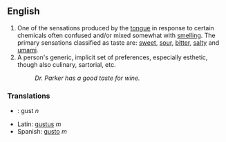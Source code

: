 ==English==
# One of the sensations produced by the [[tongue]] in response to certain chemicals often confused and/or mixed somewhat with [[smell]]ing.  The primary sensations classified as taste are: [[sweet]], [[sour]], [[bitter]], [[salty]] and [[umami]].
# A person's generic, implicit set of preferences, especially esthetic, though also culinary, sartorial, etc.
#: ''Dr. Parker has a good taste for wine.''  

===Translations===
*{{ro}}: gust ''n''
*Latin: [[gustus]] ''m''
*Spanish: [[gusto]] ''m''
